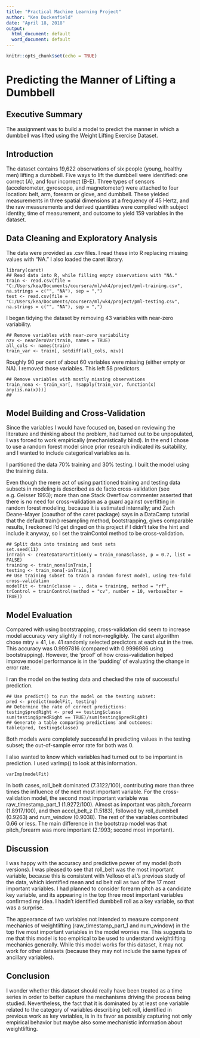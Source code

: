 ```yaml
---
title: "Practical Machine Learning Project"
author: "Kea Duckenfield"
date: "April 18, 2018"
output:
  html_document: default
  word_document: default
---
```


```r
knitr::opts_chunk$set(echo = TRUE)
```

# Predicting the Manner of Lifting a Dumbbell

## Executive Summary

The assignment was to build a model to predict the manner in which a dumbbell was lifted using the Weight Lifting Exercise Dataset.

## Introduction

The dataset contains 19,622 observations of six people (young, healthy men) lifting a dumbbell. Five ways to lift the dumbbell were identified: one correct (A), and four incorrect (B-E). Three types of sensors (accelerometer, gyroscope, and magnetometer) were attached to four location: belt, arm, forearm or glove, and dumbbell. These yielded measurements in three spatial dimensions at a frequency of 45 Hertz, and the raw measurements and derived quantities were compiled with subject identity, time of measurement, and outcome to yield 159 variables in the dataset. 

## Data Cleaning and Exploratory Analysis

The data were provided as .csv files. I read these into R replacing missing values with "NA." I also loaded the caret library.

```preliminaries
library(caret)
## Read data into R, while filling empty observations with "NA."
train <- read.csv(file = "C:/Users/kea/Documents/coursera/ml/wk4/project/pml-training.csv", na.strings = c("", "NA"), sep = ",")
test <- read.csv(file = "C:/Users/kea/Documents/coursera/ml/wk4/project/pml-testing.csv", na.strings = c("", "NA"), sep = ",")
```

I began tidying the dataset by removing 43 variables with near-zero variability.

```remove
## Remove variables with near-zero variability
nzv <- nearZeroVar(train, names = TRUE)
all_cols <- names(train)
train_var <- train[, setdiff(all_cols, nzv)]
```

Roughly 90 per cent of about 60 variables were missing (either empty or NA). I removed those variables. This left 58 predictors.

```remove
## Remove variables with mostly missing observations
train_nona <- train_var[, !sapply(train_var, function(x) any(is.na(x)))]
## 
```

## Model Building and Cross-Validation

Since the variables I would have focused on, based on reviewing the literature and thinking about the problem, had turned out to be unpopulated, I was forced to work empirically (mechanistically blind). In the end I chose to use a random forest model since prior research indicated its suitability, and I wanted to include categorical variables as is.

I partitioned the data 70% training and 30% testing. I built the model using the training data.

Even though the mere act of using partitioned training and testing data subsets in modeling is described as de facto cross-validation (see e.g. Geisser 1993); more than one Stack Overflow commenter asserted that there is no need for cross-validation as a guard against overfitting in random forest modeling, because it is estimated internally; and Zach Deane-Mayer (coauthor of the caret package) says in a DataCamp tutorial that the default train() resampling method, bootstrapping, gives comparable results, I reckoned I'd get dinged on this project if I didn't take the hint and include it anyway, so I set the trainContol method to be cross-validation.

```build
## Split data into training and test sets
set.seed(11)
inTrain <- createDataPartition(y = train_nona$classe, p = 0.7, list = FALSE)
training <- train_nona[inTrain,]
testing <- train_nona[-inTrain,]
## Use training subset to train a random forest model, using ten-fold cross-validation
modelFit <- train(classe ~ ., data = training, method = "rf", trControl = trainControl(method = "cv", number = 10, verboseIter = TRUE))
```

## Model Evaluation

Compared with using bootstrapping, cross-validation did seem to increase model accuracy very slightly if not non-negligibly. The caret algorithm chose mtry = 41, i.e. 41 randomly selected predictors at each cut in the tree. This accuracy was 0.9997816 (compared with 0.9996986 using bootstrapping). However, the 'proof' of how cross-validation helped improve model performance is in the 'pudding' of evaluating the change in error rate.

I ran the model on the testing data and checked the rate of successful prediction.

```test
## Use predict() to run the model on the testing subset:
pred <- predict(modelFit, testing)
## Determine the rate of correct predictions:
testing$predRight <- pred == testing$classe
sum(testing$predRight == TRUE)/sum(testing$predRight)
## Generate a table comparing predictions and outcomes:
table(pred, testing$classe)
```

Both models were completely successful in predicting values in the testing subset; the out-of-sample error rate for both was 0.

I also wanted to know which variables had turned out to be important in prediction. I used varImp() to look at this information.

```investigate
varImp(modelFit)
```

In both cases, roll_belt dominated (7.3122/100), contributing more than three times the influence of the next most important variable. For the cross-validation model, the second most important variable was raw_timestamp_part_1 (1.9272/100). Almost as important was pitch_forearm (1.8917/100), and then accel_belt_z (1.5183), followed by roll_dumbbell (0.9263) and num_window (0.9038). The rest of the variables contributed 0.66 or less. The main difference in the bootstrap model was that pitch_forearm was more important (2.1993; second most important).

## Discussion

I was happy with the accuracy and predictive power of my model (both versions). I was pleased to see that roll_belt was the most important variable, because this is consistent with Velloso et al.'s previous study of the data, which identified mean and sd belt roll as two of the 17 most important variables. I had planned to consider forearm pitch as a candidate key variable, and its appearing in the top three most important variables confirmed my idea. I hadn't identified dumbbell roll as a key variable, so that was a surprise.

The appearance of two variables not intended to measure component mechanics of weightlifting (raw_timestamp_part_1 and num_window) in the top five most important variables in the model worries me. This suggests to me that this model is too empirical to be used to understand weightlifting mechanics generally. While this model works for this dataset, it may not work for other datasets (because they may not include the same types of ancillary variables). 

## Conclusion

I wonder whether this dataset should really have been treated as a time series in order to better capture the mechanisms driving the process being studied. Nevertheless, the fact that it is dominated by at least one variable related to the category of variables describing belt roll, identified in previous work as key variables, is in its favor as possibly capturing not only empirical behavior but maybe also some mechanistic information about weightlifting.

